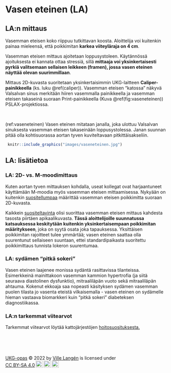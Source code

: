 # Vasen eteinen (LA)


## LA:n mittaus

Vasemman eteisen koko riippuu tutkittavan koosta. Aloittelija voi kuitenkin painaa mieleensä, että poikkimitan **karkea viiteyläraja on 4 cm**.

Vasemman eteisen mittaus ajoitetaan loppusystoleen. Käytännössä ajoituksesta ei kannata ottaa stressiä, sillä **mittaaja voi yksinkertaisesti pyrkiä valitsemaan sellaisen leikkeen (framen), jossa vasen eteinen näyttää olevan suurimmillaan**.

Mittaus 2D-kuvasta suoritetaan yksinkertaisimmin UKG-laitteen **Caliper-painikkeella** (ks. luku \@ref(caliper)). Vasemman eteisen "katossa" näkyvä Valsalvan sinus merkitään hiiren vasemmalla painikkeella ja vasemman eteisen takaseinä suoraan Print-painikkeella (Kuva \@ref(fig:vaseneteinen)) PSLAX-projektiossa.

<br/>

(ref:vaseneteinen) Vasen eteinen mitataan janalla, joka ulottuu Valsalvan sinuksesta vasemman eteisen takaseinään loppusystolessa. Janan suunnan pitää olla kohtisuorassa aortan tyven kuviteltavaan pitkittäisakseliin.

```r
 knitr::include_graphics("images/vaseneteinen.jpg")
```


## LA: lisätietoa

### LA: 2D- vs. M-moodimittaus

Kuten aortan tyven mittauksen kohdalla, useat kollegat ovat harjaantuneet käyttämään M-moodia myös vasemman eteisen mittaamisessa. Nykyään on kuitenkin [suositellumpaa](https://www.asecho.org/guideline/recommendations-for-cardiac-chamber-quantification-by-echocardiography-in-adults-an-update-from-the-american-society-of-echocardiography-and-the-european-association-of-cardiovascular-imaging/) määrittää vasemman eteisen poikkimitta suoraan 2D-kuvasta.

Kaikkein [suositeltavinta](https://www.asecho.org/guideline/recommendations-for-cardiac-chamber-quantification-by-echocardiography-in-adults-an-update-from-the-american-society-of-echocardiography-and-the-european-association-of-cardiovascular-imaging/) olisi suorittaa vasemman eteisen mittaus kahdesta tasosta piirtäen apikaalikuvasta. **Tässä aloittelijoille suunnatussa katsauksessa keskitytään kuitenkin yksinkertaisempaan poikkimitan määritykseen**, joka on syytä osata joka tapauksessa. Yksittäisen poikkimitan rajoitteet tulee ymmärtää; vasen eteinen saattaa olla suurentunut sellaiseen suuntaan, ettei standardipaikasta suoritettu poikkimittaus tunnista lokeron suurentumaa. 


### LA: sydämen "pitkä sokeri"

Vasen eteinen laajenee monissa sydäntä rasittavissa tilanteissa. Esimerkkeinä mainittakoon vasemman kammion hypertrofia (ja siitä seuraava diastolinen dysfunktio), mitraaliläpän vuoto sekä mitraaliläpän ahtauma. Kokenut ekkoaja saa nopeasti käsityksen sydämen vasemman puolen tilasta jo vasenta eteistä vilkaisemalla - vasen eteinen on sydämelle hieman vastaava biomarkkeri kuin "pitkä sokeri" diabeteksen diagnostiikassa.



### LA:n tarkemmat viitearvot

Tarkemmat viitearvot löytää kattojärjestöjen [hoitosuosituksesta.](https://www.asecho.org/guideline/recommendations-for-cardiac-chamber-quantification-by-echocardiography-in-adults-an-update-from-the-american-society-of-echocardiography-and-the-european-association-of-cardiovascular-imaging/) 


<br/>
<br/>
<br/>
<p xmlns:cc="http://creativecommons.org/ns#" xmlns:dct="http://purl.org/dc/terms/"><a property="dct:title" rel="cc:attributionURL" href="https://ukg-opas.netlify.app/">UKG-opas</a> © 2022 by <a rel="cc:attributionURL dct:creator" property="cc:attributionName" href="https://www.linkedin.com/in/ville-langen/">Ville Langén</a> is licensed under <a href="https://creativecommons.org/licenses/by-sa/4.0/?ref=chooser-v1" target="_blank" rel="license noopener noreferrer" style="display:inline-block;">CC BY-SA 4.0<img style="height:22px!important;margin-left:3px;vertical-align:text-bottom;" src="https://mirrors.creativecommons.org/presskit/icons/cc.svg?ref=chooser-v1" alt=""><img style="height:22px!important;margin-left:3px;vertical-align:text-bottom;" src="https://mirrors.creativecommons.org/presskit/icons/by.svg?ref=chooser-v1" alt=""><img style="height:22px!important;margin-left:3px;vertical-align:text-bottom;" src="https://mirrors.creativecommons.org/presskit/icons/sa.svg?ref=chooser-v1" alt=""></a></p>